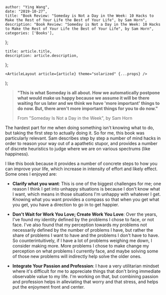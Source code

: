 

    author: "Ying Wang",
    date: "2019-10-27",
    title: "Book Review: "Someday is Not a Day in the Week: 10 Hacks to Make the Rest of Your Life the Best of Your Life", by Sam Horn",
    description: "Book Review: "Someday is Not a Day in the Week: 10 Hacks to Make the Rest of Your Life the Best of Your Life", by Sam Horn",
    categories: ['Books'],
};

    title: article.title,
    description: article.description,
};

    <ArticleLayout article={article} theme="solarized" {...props} />
);


> **"This is what Someday is all about. How we automatically postpone what would
> make us happy because we assume it will be there waiting for us later and we
> think we have 'more important' things to do now. But, there aren't more
> important things for you to do now."**
>
> From "Someday Is Not a Day in the Week", by Sam Horn

The hardest part for me when doing something isn't knowing what to do, but
taking the first step to actually doing it. So for me, this book was
particularly relevant. Sam describes step by step a number of mind hacks in
order to reason your way out of a apathetic stupor, and provides a number of
discrete heuristics to judge where we are on various spectrums (like happiness).

I like this book because it provides a number of concrete steps to how you can
improve your life, which increase in intensity of effort and likely effect. Some
ones I enjoyed are:

-   **Clarify what you want**: This is one of the biggest challenges for me; one
    reason I think I get into unhappy situations is because I don't know what I
    want, which means in those situations I'm unhappy with whatever I get.
    Knowing what you want provides a compass so that when you get what you get,
    you have a direction to go in to get happier.

-   **Don't Wait for Work You Love; Create Work You Love**: Over the years, I've
    found my identity defined by the problems I chose to face, or not face. I've
    also found that my perception towards my problems not necessarily defined by
    the number of problems I have, but rather the share of problems I want to
    have and the problems I don't have to have. So counterintuitively, if I have
    a lot of problems weighing me down, I consider making more. More problems I
    chose to make change my perception on what problems I currently face, and
    maybe solving some of those new problems will indirectly help solve the
    older ones.

-   **Integrate Your Passion and Profession**: I have a very utilitarian
    mindset where it's difficult for me to appreciate things that don't bring
    immediate observable value to my life. I'm working on that, but combining
    passion and profession helps in alleviating that worry and that stress, and
    helps put the enjoyment front and center.
